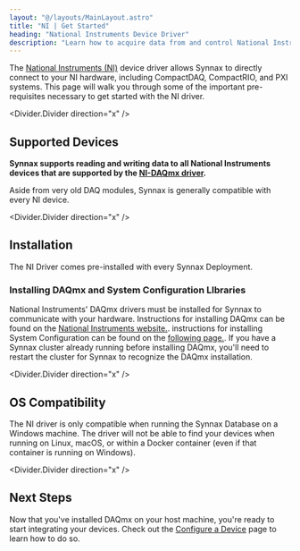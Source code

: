 ```yaml
---
layout: "@/layouts/MainLayout.astro"
title: "NI | Get Started"
heading: "National Instruments Device Driver"
description: "Learn how to acquire data from and control National Instruments hardware using Synnax."
---
```



The [National Instruments (NI)](https://www.ni.com/en-us.html) device driver allows 
Synnax to directly connect to your NI hardware, including CompactDAQ, CompactRIO, and 
PXI systems. This page will walk you through some of the important pre-requisites 
necessary to get started with the NI driver.

<Divider.Divider direction="x" />

## Supported Devices

**Synnax supports reading and writing data to all National Instruments devices that are supported by the [NI-DAQmx driver](https://www.ni.com/en-us/support/downloads/drivers/download.ni-daqmx.html).**

Aside from very old DAQ modules, Synnax is generally compatible with every NI device.

<Divider.Divider direction="x" />

## Installation

The NI Driver comes pre-installed with every Synnax Deployment. 

### Installing DAQmx and System Configuration LIbraries

National Instruments' DAQmx drivers must be installed for Synnax to communicate with your
hardware. Instructions for installing DAQmx can be found on the 
[National Instruments website.](https://www.ni.com/en/support/downloads/drivers/download.ni-daq-mx.html#532710). 
instructions for installing System Configuration can be found on the [following page.](https://www.ni.com/en/support/downloads/drivers/download.system-configuration.html).
<Note variant="warning">
If you have a Synnax cluster already running before installing DAQmx, you'll need to 
restart the cluster for Synnax to recognize the DAQmx installation.
</Note>

<Divider.Divider direction="x" />

## OS Compatibility

The NI driver is only compatible when running the Synnax Database on a Windows machine. 
The driver will not be able to find your devices when running on Linux, macOS, or 
within a Docker container (even if that container is running on Windows).

<Divider.Divider direction="x" />

## Next Steps

Now that you've installed DAQmx on your host machine, you're ready to start integrating
your devices. Check out the [Configure a Device](/reference/device-drivers/ni/configure-device) 
page to learn how to do so.